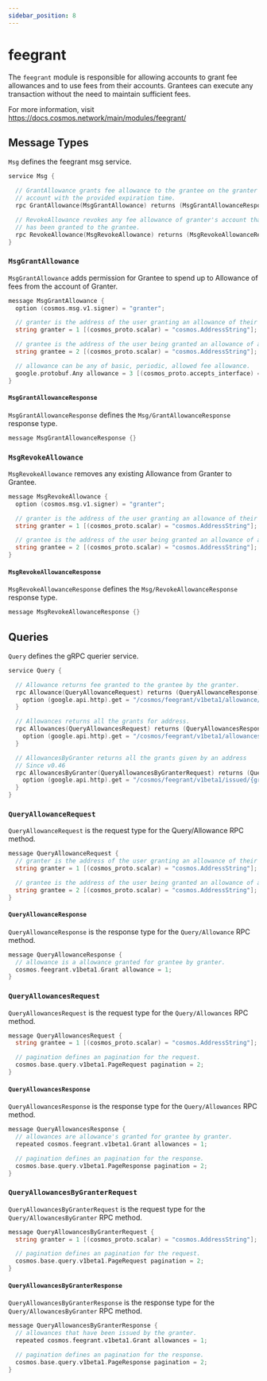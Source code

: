 ```yaml
---
sidebar_position: 8
---
```


# feegrant

The `feegrant` module is responsible for allowing accounts to grant fee allowances and to use fees from their accounts. Grantees can execute any transaction without the need to maintain sufficient fees. 

For more information, visit https://docs.cosmos.network/main/modules/feegrant/

## Message Types

`Msg` defines the feegrant msg service.

```go tx.proto
service Msg {

  // GrantAllowance grants fee allowance to the grantee on the granter's
  // account with the provided expiration time.
  rpc GrantAllowance(MsgGrantAllowance) returns (MsgGrantAllowanceResponse);

  // RevokeAllowance revokes any fee allowance of granter's account that
  // has been granted to the grantee.
  rpc RevokeAllowance(MsgRevokeAllowance) returns (MsgRevokeAllowanceResponse);
}
```

### `MsgGrantAllowance`

`MsgGrantAllowance` adds permission for Grantee to spend up to Allowance of fees from the account of Granter.

```go tx.proto
message MsgGrantAllowance {
  option (cosmos.msg.v1.signer) = "granter";

  // granter is the address of the user granting an allowance of their funds.
  string granter = 1 [(cosmos_proto.scalar) = "cosmos.AddressString"];

  // grantee is the address of the user being granted an allowance of another user's funds.
  string grantee = 2 [(cosmos_proto.scalar) = "cosmos.AddressString"];

  // allowance can be any of basic, periodic, allowed fee allowance.
  google.protobuf.Any allowance = 3 [(cosmos_proto.accepts_interface) = "FeeAllowanceI"];
}
```

#### `MsgGrantAllowanceResponse`
`MsgGrantAllowanceResponse` defines the `Msg/GrantAllowanceResponse` response type.

```go tx.proto
message MsgGrantAllowanceResponse {}
```

### `MsgRevokeAllowance`

`MsgRevokeAllowance` removes any existing Allowance from Granter to Grantee.

```go tx.proto
message MsgRevokeAllowance {
  option (cosmos.msg.v1.signer) = "granter";

  // granter is the address of the user granting an allowance of their funds.
  string granter = 1 [(cosmos_proto.scalar) = "cosmos.AddressString"];

  // grantee is the address of the user being granted an allowance of another user's funds.
  string grantee = 2 [(cosmos_proto.scalar) = "cosmos.AddressString"];
}
```

#### `MsgRevokeAllowanceResponse`

`MsgRevokeAllowanceResponse` defines the `Msg/RevokeAllowanceResponse` response type.

```go tx.proto
message MsgRevokeAllowanceResponse {}
```

## Queries

`Query` defines the gRPC querier service.

```go query.proto
service Query {

  // Allowance returns fee granted to the grantee by the granter.
  rpc Allowance(QueryAllowanceRequest) returns (QueryAllowanceResponse) {
    option (google.api.http).get = "/cosmos/feegrant/v1beta1/allowance/{granter}/{grantee}";
  }

  // Allowances returns all the grants for address.
  rpc Allowances(QueryAllowancesRequest) returns (QueryAllowancesResponse) {
    option (google.api.http).get = "/cosmos/feegrant/v1beta1/allowances/{grantee}";
  }

  // AllowancesByGranter returns all the grants given by an address
  // Since v0.46
  rpc AllowancesByGranter(QueryAllowancesByGranterRequest) returns (QueryAllowancesByGranterResponse) {
    option (google.api.http).get = "/cosmos/feegrant/v1beta1/issued/{granter}";
  }
}
```

### `QueryAllowanceRequest`

`QueryAllowanceRequest` is the request type for the Query/Allowance RPC method.

```go query.proto
message QueryAllowanceRequest {
  // granter is the address of the user granting an allowance of their funds.
  string granter = 1 [(cosmos_proto.scalar) = "cosmos.AddressString"];

  // grantee is the address of the user being granted an allowance of another user's funds.
  string grantee = 2 [(cosmos_proto.scalar) = "cosmos.AddressString"];
}
```

#### `QueryAllowanceResponse`

`QueryAllowanceResponse` is the response type for the `Query/Allowance` RPC method.

```go query.proto
message QueryAllowanceResponse {
  // allowance is a allowance granted for grantee by granter.
  cosmos.feegrant.v1beta1.Grant allowance = 1;
}
```

### `QueryAllowancesRequest`

`QueryAllowancesRequest` is the request type for the `Query/Allowances` RPC method.

```go query.proto
message QueryAllowancesRequest {
  string grantee = 1 [(cosmos_proto.scalar) = "cosmos.AddressString"];

  // pagination defines an pagination for the request.
  cosmos.base.query.v1beta1.PageRequest pagination = 2;
}
```

#### `QueryAllowancesResponse`

`QueryAllowancesResponse` is the response type for the `Query/Allowances` RPC method.

```go query.proto
message QueryAllowancesResponse {
  // allowances are allowance's granted for grantee by granter.
  repeated cosmos.feegrant.v1beta1.Grant allowances = 1;

  // pagination defines an pagination for the response.
  cosmos.base.query.v1beta1.PageResponse pagination = 2;
}
```

### `QueryAllowancesByGranterRequest`

`QueryAllowancesByGranterRequest` is the request type for the `Query/AllowancesByGranter` RPC method.

```go query.proto
message QueryAllowancesByGranterRequest {
  string granter = 1 [(cosmos_proto.scalar) = "cosmos.AddressString"];

  // pagination defines an pagination for the request.
  cosmos.base.query.v1beta1.PageRequest pagination = 2;
}
```

#### `QueryAllowancesByGranterResponse`

`QueryAllowancesByGranterResponse` is the response type for the `Query/AllowancesByGranter` RPC method.

```go query.proto
message QueryAllowancesByGranterResponse {
  // allowances that have been issued by the granter.
  repeated cosmos.feegrant.v1beta1.Grant allowances = 1;

  // pagination defines an pagination for the response.
  cosmos.base.query.v1beta1.PageResponse pagination = 2;
}
```